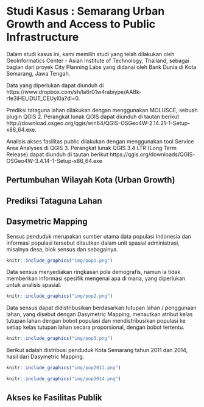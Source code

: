 # Studi Kasus : Semarang Urban Growth and Access to Public Infrastructure 

Dalam studi kasus ini, kami memilih studi yang telah dilakukan oleh GeoInformatics Center - Asian Institute of Technology, Thailand, sebagai bagian dari proyek City Planning Labs yang didanai oleh Bank Dunia di Kota Semarang, Jawa Tengah.

Data yang diperlukan dapat diunduh di https://www.dropbox.com/sh/la6r01w4rabiype/AABk-rfe3iHELlDUT_CEUyl0a?dl=0.

Prediksi tataguna lahan dilakukan dengan menggunakan MOLUSCE, sebuah plugin QGIS 2. Perangkat lunak QGIS dapat diunduh di tautan berikut http://download.osgeo.org/qgis/win64/QGIS-OSGeo4W-2.14.21-1-Setup-x86_64.exe.

Analisis akses fasilitas public dilakukan dengan menggunakan tool Service Area Analyses di QGIS 3. Perangkat lunak QGIS 3.4 LTR (Long Term Release) dapat diunduh di tautan berikut https://qgis.org/downloads/QGIS-OSGeo4W-3.4.14-1-Setup-x86_64.exe


## Pertumbuhan Wilayah Kota (Urban Growth)

## Prediksi Tataguna Lahan

## Dasymetric Mapping

Sensus penduduk merupakan sumber utama data populasi Indonesia dan informasi populasi tersebut ditautkan dalam unit spasial administrasi, misalnya desa, blok sensus dan sebagainya.



```r
knitr::include_graphics("img/pop1.png")
```


Data sensus menyediakan ringkasan pola demografis, namun ia tidak memberikan informasi spesifik mengenai apa di mana, yang diperlukan untuk analisis spasial.

```r
knitr::include_graphics("img/pop2.png")
```

Data sensus dapat didistribusikan berdasarkan tutupan lahan / penggunaan lahan, yang disebut dengan Dasymetric Mapping, menautkan atribut kelas tutupan lahan dengan bobot populasi dan mendistribusikan populasi ke setiap kelas tutupan lahan secara proporsional, dengan bobot tertentu.



```r
knitr::include_graphics("img/pop3.png")
```


Berikut adalah distribusi penduduk Kota Semarang tahun 2011 dan 2014, hasil dari Dasymetric Mapping.

```r
knitr::include_graphics("img/pop2011.png")
```



```r
knitr::include_graphics("img/pop2014.png")
```


## Akses ke Fasilitas Publik 


